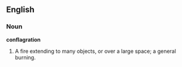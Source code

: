 ==English==

===Noun===

'''conflagration'''

#A fire extending to many objects, or over a large space; a general burning.